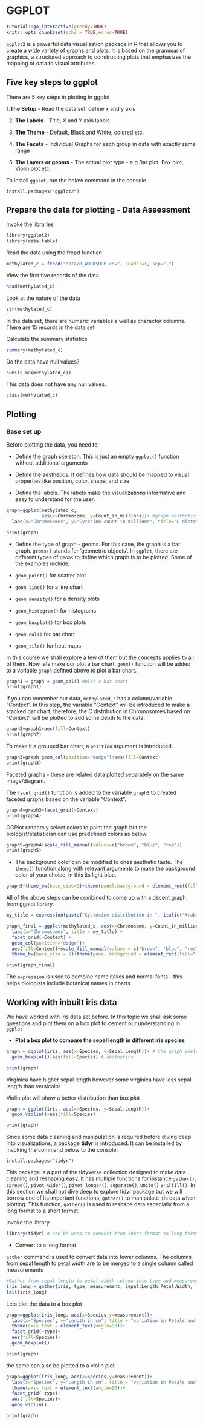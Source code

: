 # GGPLOT

<script src="js/dcl.js"></script>
<link rel="stylesheet" href="https://maxcdn.bootstrapcdn.com/bootstrap/3.4.1/css/bootstrap.min.css">
<script src="https://maxcdn.bootstrapcdn.com/bootstrap/3.4.1/js/bootstrap.min.js"></script>

<script src="js/dcl.js"></script>
```r
tutorial::go_interactive(greedy=TRUE)
knitr::opts_chunk$set(echo = TRUE,error=TRUE)
```

`ggplot2` is a powerful data visualization package in R that allows you to create a wide variety of graphs and plots. It is based on the grammar of graphics, a structured approach to constructing plots that emphasizes the mapping of data to visual attributes.

## Five key steps to ggplot 
There are 5 key steps in plotting in ggplot

1.**The Setup** - Read the data set, define x and y axis 

2. **The Labels** - Title, X and Y axis labels 

3. **The Theme** - Default, Black and White, colored etc. 

4. **The Facets** - Individual Graphs for each group in data with exactly same range

5. **The Layers or geoms** - The actual plot type - e.g Bar plot, Box plot, Violin plot etc. 

To install `ggplot`, run the below command in the console.  
```
install.packages("ggplot2")
```


## Prepare the data for plotting - Data Assessment
Invoke the libraries 
```r
library(ggplot2)
library(data.table)
```

Read the data using the fread function 
```r
methylated_c = fread("data/R_WORKSHOP.csv", header=T, sep=",")
```

View the first five records of the data 
```r
head(methylated_c)
```

Look at the nature of the data 
```r
str(methylated_c)
```
In the data set, there are numeric variables a well as character columns. There are 15 records in the data set

Calculate the summary statistics 
```r
summary(methylated_c)
```

Do the data have null values?
```r
sum(is.na(methylated_c))
```

This data does not have any null values. 

```r
class(methylated_c)
```


## Plotting 
### Base set up
Before plotting the data, you need to;

- Define the graph skeleton. This is just an empty `ggplot()` function without additional arguments

- Define the aesthetics. It defines how data should be mapped to visual properties like position, color, shape, and size

- Define the labels. The labels make the visualizations informative and easy to understand for the user. 

```r
graph=ggplot(methylated_c, 
             aes(x=Chromosome, y=Count_in_millions))+ #graph aesthetics
  labs(x="Chromosomes", y="Cytosine count in millions", title="C distribution in A thaliana") #graph labels

print(graph)
```

- Define the type of graph - geoms. For this case, the graph is a bar graph. `geoms()` stands for 'geometric objects'. In `ggplot`, there are different types of `geoms` to define which graph is to be plotted. Some of the examples include; 

- `geom_point()` for scatter plot

- `geom_line()` for a line chart 

- `geom_density()` for a density plots

- `geom_histogram()` for histograms

- `geom_boxplot()` for box plots

- `geom_col()` for bar chart

- `geom_tile()` for heat maps

In this course we shall explore a few of them but the concepts applies to all of them. Now lets make our plot a bar chart. `geom()` function will be added to a variable `graph` defined above to plot a bar chart. 
```r
graph1 = graph + geom_col() #plot a bar chart
print(graph1)
```

If you can remember our data, `methylated_c` has a column/variable "Context". In this step, the variable "Context" will be introduced to make a stacked bar chart, therefore, the C distribution in Chromosomes based on "Context" will be plotted to add some depth to the data. 
```r
graph2=graph1+aes(fill=Context)
print(graph2)
```

To make it a grouped bar chart, a `position` argument is introduced. 

```r
graph3=graph+geom_col(position="dodge")+aes(fill=Context)
print(graph3)
```

Faceted graphs - these are related data plotted separately on the same image/diagram.

The `facet_grid()` function is added to the variable `graph3` to created faceted graphs based on the variable "Context". 
```r
graph4=graph3+facet_grid(~Context)
print(graph4)
```

GGPlot randomly select colors to paint the graph but the biologist/statistician can use predefined colors as below.
```r
graph5=graph4+scale_fill_manual(values=c("brown", "blue", "red"))
print(graph5)
```

- The background color can be modified to ones aesthetic taste. The `theme()` function along with relevant arguments to make the background color of your choice, in this its light blue. 
```r
graph5+theme_bw(base_size=9)+theme(panel.background = element_rect(fill="lightblue"))
```

All of the above steps can be combined to come up with a decent graph from ggplot library.
```r
my_title = expression(paste("Cystosine distribution in ", italic("Arabidopis thaliana")))#Define the title 

graph_final = ggplot(methylated_c, aes(x=Chromosome, y=Count_in_millions))+
  labs(x="Chromosomes", title = my_title) +
  facet_grid(~Context) +
  geom_col(position="dodge")+
  aes(fill=Context)+scale_fill_manual(values = c("brown", "blue", "red"))+
  theme_bw(base_size = 9)+theme(panel.background = element_rect(fill="lightblue"))

print(graph_final)
```
The `expression` is used to combine name italics and normal fonts - this helps biologists include botanical names in charts

## Working with inbuilt iris data 
We have worked with iris data set before. In this topic we shall ask some questions and plot them on a box plot to cement our understanding in `ggplot`

- **Plot a box plot to compare the sepal length in different iris species**
```r
graph = ggplot(iris, aes(x=Species, y=Sepal.Length))+ # the graph skeleton
  geom_boxplot()+aes(fill=Species) # aesthetics

print(graph)
```
Virginica have higher sepal length however some virginica have less sepal length than versicolor

Violin plot will show a better distribution than box plot
```r
graph = ggplot(iris, aes(x=Species, y=Sepal.Length))+
  geom_violin()+aes(fill=Species)

print(graph)
```

Since some data cleaning and manipulation is required before diving deep into visualizations, a package **tidyr** is introduced. It can be installed by invoking the command below to the console.  
```
install.packages("tidyr")
```

This package is a part of the tidyverse collection designed to make data cleaning and reshaping easy. It has multiple functions for instance `gather()`, `spread()`, `pivot_wider()`, `pivot_longer()`, `separate()`, `unite()` and `fill()`. In this section we shall not dive deep to explore tidyr package but we will borrow one of its important functions, `gather()` to manipulate iris data when plotting. This function, `gather()` is used to reshape data especially from a long format to a short format.

Invoke the library
```r
library(tidyr) # can be used to convert from short format to long format
```

- Convert to a long format

`gather` command is used to convert data into fewer columns. The columns from sepal length to petal width are to be merged to a single column called measurements
```r
#Gather from sepal length to petal width column into type and measurement column 
iris_long = gather(iris, type, measurement, Sepal.Length:Petal.Width, factor_key = TRUE)
tail(iris_long)
```

Lets plot the data to a box plot 
```r
graph=ggplot(iris_long, aes(x=Species,y=measurement))+
  labs(x="Species", y="Length in cm", title = "variation in Petals and Sepals of Iris Species")+
  theme(axis.text = element_text(angle=90))+
  facet_grid(~type)+
  aes(fill=Species)+
  geom_boxplot()

print(graph)
```

the same can also be plotted to a violin plot 
```r
graph=ggplot(iris_long, aes(x=Species,y=measurement))+
  labs(x="Species", y="Length in cm", title = "variation in Petals and Sepals of Iris Species")+
  theme(axis.text = element_text(angle=90))+
  facet_grid(~type)+
  aes(fill=Species)+
  geom_violin()

print(graph)
```


